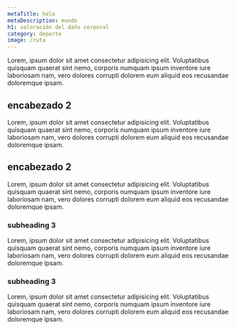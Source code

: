 ```yaml
---
metaTitle: hola
metaDescription: mundo
h1: valoración del daño corporal
category: deporte
image: /ruta
---
```


Lorem, ipsum dolor sit amet consectetur adipisicing elit. Voluptatibus quisquam quaerat sint nemo, corporis numquam ipsum inventore iure laboriosam nam, vero dolores corrupti dolorem eum aliquid eos recusandae doloremque ipsam.

## encabezado 2

Lorem, ipsum dolor sit amet consectetur adipisicing elit. Voluptatibus quisquam quaerat sint nemo, corporis numquam ipsum inventore iure laboriosam nam, vero dolores corrupti dolorem eum aliquid eos recusandae doloremque ipsam.

## encabezado 2

Lorem, ipsum dolor sit amet consectetur adipisicing elit. Voluptatibus quisquam quaerat sint nemo, corporis numquam ipsum inventore iure laboriosam nam, vero dolores corrupti dolorem eum aliquid eos recusandae doloremque ipsam.

### subheading 3

Lorem, ipsum dolor sit amet consectetur adipisicing elit. Voluptatibus quisquam quaerat sint nemo, corporis numquam ipsum inventore iure laboriosam nam, vero dolores corrupti dolorem eum aliquid eos recusandae doloremque ipsam.

### subheading 3

Lorem, ipsum dolor sit amet consectetur adipisicing elit. Voluptatibus quisquam quaerat sint nemo, corporis numquam ipsum inventore iure laboriosam nam, vero dolores corrupti dolorem eum aliquid eos recusandae doloremque ipsam.
